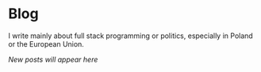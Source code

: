 

# Blog

I write mainly about full stack programming or politics, especially in Poland or the European Union.

*New posts will appear here*
